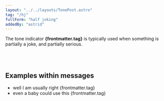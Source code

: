 ```yaml
---
layout: "../../layouts/TonePost.astro"
tag: "/hj"
fullForm: "half joking"
addedBy: "astrid"
---
```


The tone indicator **{frontmatter.tag}** is typically used when something is partially a joke, and partially serious.

<br />
<br />

## Examples within messages

- well I am usually right {frontmatter.tag}
- even a baby could use this {frontmatter.tag}
